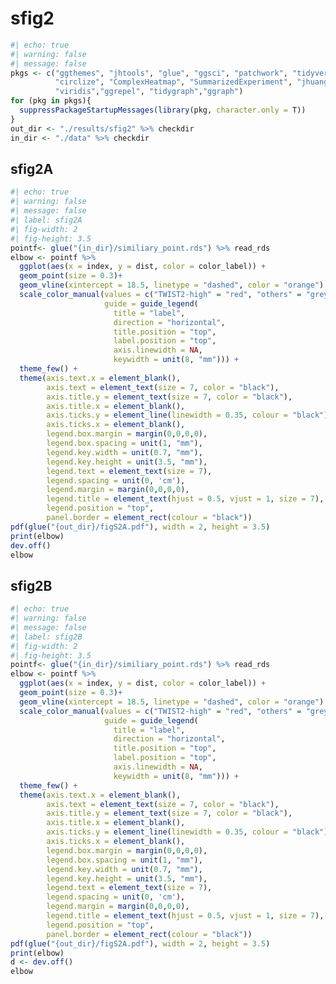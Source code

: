 # sfig2

```r
#| echo: true
#| warning: false
#| message: false 
pkgs <- c("ggthemes", "jhtools", "glue", "ggsci", "patchwork", "tidyverse",
          "circlize", "ComplexHeatmap", "SummarizedExperiment", "jhuanglabRNAseq",
          "viridis","ggrepel", "tidygraph","ggraph")
for (pkg in pkgs){
  suppressPackageStartupMessages(library(pkg, character.only = T))
}
out_dir <- "./results/sfig2" %>% checkdir
in_dir <- "./data" %>% checkdir
```

## sfig2A

```r
#| echo: true
#| warning: false
#| message: false 
#| label: sfig2A
#| fig-width: 2
#| fig-height: 3.5
pointf<- glue("{in_dir}/similiary_point.rds") %>% read_rds
elbow <- pointf %>%
  ggplot(aes(x = index, y = dist, color = color_label)) +
  geom_point(size = 0.3)+
  geom_vline(xintercept = 18.5, linetype = "dashed", color = "orange") +
  scale_color_manual(values = c("TWIST2-high" = "red", "others" = "grey"),
                     guide = guide_legend(
                       title = "label",
                       direction = "horizontal",
                       title.position = "top",
                       label.position = "top",
                       axis.linewidth = NA,
                       keywidth = unit(8, "mm"))) +
  theme_few() +
  theme(axis.text.x = element_blank(),
        axis.text = element_text(size = 7, color = "black"),
        axis.title.y = element_text(size = 7, color = "black"),
        axis.title.x = element_blank(),
        axis.ticks.y = element_line(linewidth = 0.35, colour = "black"),
        axis.ticks.x = element_blank(),
        legend.box.margin = margin(0,0,0,0),
        legend.box.spacing = unit(1, "mm"),
        legend.key.width = unit(0.7, "mm"),
        legend.key.height = unit(3.5, "mm"),
        legend.text = element_text(size = 7),
        legend.spacing = unit(0, 'cm'),
        legend.margin = margin(0,0,0,0),
        legend.title = element_text(hjust = 0.5, vjust = 1, size = 7),
        legend.position = "top",
        panel.border = element_rect(colour = "black"))
pdf(glue("{out_dir}/figS2A.pdf"), width = 2, height = 3.5)
print(elbow)
dev.off()
elbow
```

## sfig2B

```r
#| echo: true
#| warning: false
#| message: false 
#| label: sfig2B
#| fig-width: 2
#| fig-height: 3.5
pointf<- glue("{in_dir}/similiary_point.rds") %>% read_rds
elbow <- pointf %>%
  ggplot(aes(x = index, y = dist, color = color_label)) +
  geom_point(size = 0.3)+
  geom_vline(xintercept = 18.5, linetype = "dashed", color = "orange") +
  scale_color_manual(values = c("TWIST2-high" = "red", "others" = "grey"),
                     guide = guide_legend(
                       title = "label",
                       direction = "horizontal",
                       title.position = "top",
                       label.position = "top",
                       axis.linewidth = NA,
                       keywidth = unit(8, "mm"))) +
  theme_few() +
  theme(axis.text.x = element_blank(),
        axis.text = element_text(size = 7, color = "black"),
        axis.title.y = element_text(size = 7, color = "black"),
        axis.title.x = element_blank(),
        axis.ticks.y = element_line(linewidth = 0.35, colour = "black"),
        axis.ticks.x = element_blank(),
        legend.box.margin = margin(0,0,0,0),
        legend.box.spacing = unit(1, "mm"),
        legend.key.width = unit(0.7, "mm"),
        legend.key.height = unit(3.5, "mm"),
        legend.text = element_text(size = 7),
        legend.spacing = unit(0, 'cm'),
        legend.margin = margin(0,0,0,0),
        legend.title = element_text(hjust = 0.5, vjust = 1, size = 7),
        legend.position = "top",
        panel.border = element_rect(colour = "black"))
pdf(glue("{out_dir}/figS2A.pdf"), width = 2, height = 3.5)
print(elbow)
d <- dev.off()
elbow
```
